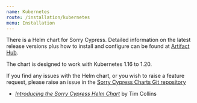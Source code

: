 ```yaml
---
name: Kubernetes
route: /installation/kubernetes
menu: Installation
---
```


There is a Helm chart for Sorry Cypress. Detailed information on the latest release versions plus how to install and configure can be found at [Artifact Hub](https://artifacthub.io/packages/helm/sorry-cypress/sorry-cypress).

The chart is designed to work with Kubernetes 1.16 to 1.20.

If you find any issues with the Helm chart, or you wish to raise a feature request, please raise an issue in the [Sorry Cypress Charts Git repository](https://github.com/sorry-cypress/charts/issues)

- [_Introducing the Sorry Cypress Helm Chart_](https://crumbhole.com/indroducing-the-sorry-cypress-helm-chart/) by Tim Collins
